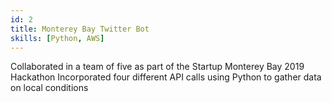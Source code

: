 ```yaml
---
id: 2
title: Monterey Bay Twitter Bot
skills: [Python, AWS]
---
```


Collaborated in a team of five as part of the Startup Monterey Bay 2019 Hackathon
Incorporated four different API calls using Python to gather data on local conditions 